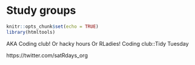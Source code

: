 # Study groups {#study-groups} 

```r
knitr::opts_chunk$set(echo = TRUE)
library(htmltools)
```



AKA Coding club!
Or hacky hours
Or RLadies!
Coding club::Tidy Tuesday

https://twitter.com/satRdays_org
